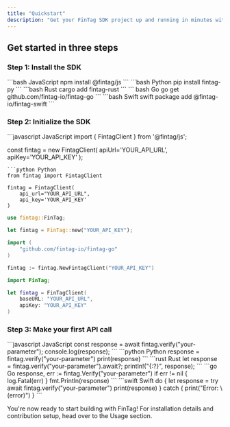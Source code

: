 ```yaml
---
title: "Quickstart"
description: "Get your FinTag SDK project up and running in minutes with our step-by-step quickstart guide."
---
```



## Get started in three steps


### Step 1: Install the SDK

<CodeGroup>
  ```bash JavaScript
  npm install @fintag/js
  ```
  ```bash Python
  pip install fintag-py
  ```
  ```bash Rust
  cargo add fintag-rust
  ```
  ``` bash Go
  go get github.com/fintag-io/fintag-go
  ```
  ```bash Swift
  swift package add @fintag-io/fintag-swift
  ```

</CodeGroup>

### Step 2: Initialize the SDK

<CodeGroup dropdown>
  ```javascript JavaScript
  import { FintagClient } from '@fintag/js';

  const fintag = new FintagClient(
    apiUrl='YOUR_API_URL',
    apiKey='YOUR_API_KEY'
  );
  ```
  ```python Python
  from fintag import FintagClient

  fintag = FintagClient(
      api_url="YOUR_API_URL",
      api_key='YOUR_API_KEY'
  )
  ```
  ```rust Rust
  use fintag::FinTag;

  let fintag = FinTag::new("YOUR_API_KEY");
  ```
  ```go Go
  import (
      "github.com/fintag-io/fintag-go"
  )

  fintag := fintag.NewFintagClient("YOUR_API_KEY")
  ```
  ```swift Swift
  import FinTag;

  let fintag = FinTagClient(
      baseURL: "YOUR_API_URL",
      apiKey: "YOUR_API_KEY"
  )
  ```
</CodeGroup>

### Step 3: Make your first API call

<CodeGroup dropdown>
  ```javascript JavaScript
  const response = await fintag.verify("your-parameter");
  console.log(response);
  ```
  ```python Python
  response = fintag.verify("your-parameter")
  print(response)
  ```
  ```rust Rust
  let response = fintag.verify("your-parameter").await?;
  println!("{:?}", response);
  ```
  ```go Go
  response, err := fintag.Verify("your-parameter")
  if err != nil {
      log.Fatal(err)
  }
  fmt.Println(response)
  ```
  ```swift Swift
  do {
      let response = try await fintag.verify("your-parameter")
      print(response)
  } catch {
      print("Error: \(error)")
  }
  ```
</CodeGroup>


You're now ready to start building with FinTag!
For installation details and contribution setup, head over to the Usage section.